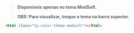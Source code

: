 
<Meta title="Core/Color System/Themes/Medsoft" />

<Title>MedSoft</Title>

> **Disponíveis apenas no tema MedSoft.**

> **OBS: Para visualizar, troque o tema na barra superior.**

```html
<html class="tp-color-theme-medsoft"></html>
```

<Title>Colors</Title>

<ColorPalette>
  <ColorItem
    title="Brand"
    colors={{
      brand: 'hsl(var(--tp-color-brand))',
    }}
  />
  <ColorItem
    title="Contrast"
    colors={{
      '': 'hsl(var(--tp-color-contrast-fixed))',
    }}
  />
</ColorPalette>

<Title>Variants</Title>

<ColorPalette>
  <ColorItem
    title="Brand"
    colors={{
      'brand-1': 'hsl(var(--tp-color-brand-1))',
      'brand-2': 'hsl(var(--tp-color-brand-2))',
      'brand-3': 'hsl(var(--tp-color-brand-3))',
      'brand-4': 'hsl(var(--tp-color-brand-4))',
      'brand-5': 'hsl(var(--tp-color-brand-5))',
    }}
  />
  <ColorItem
    title="Contrast"
    colors={{
      'brand-1': 'hsl(var(--tp-color-neutral-10))',
      'brand-2': 'hsl(var(--tp-color-neutral-10))',
      'brand-3': 'hsl(var(--tp-color-contrast-fixed))',
      'brand-4': 'hsl(var(--tp-color-neutral-1))',
      'brand-5': 'hsl(var(--tp-color-neutral-1))',
    }}
  />
</ColorPalette>

<Title>Secondary Colors</Title>

<ColorPalette>
  <ColorItem
    title="Aula"
    colors={{
      aula: 'hsl(var(--tp-color-aula))',
    }}
  />
  <ColorItem
    title="Material"
    colors={{
      material: 'hsl(var(--tp-color-material))',
    }}
  />
  <ColorItem
    title="Questões"
    colors={{
      questoes: 'hsl(var(--tp-color-questoes))',
    }}
  />
  <ColorItem
    title="Revalida"
    colors={{
      revalida: 'hsl(var(--tp-color-revalida))',
    }}
  />
  <ColorItem
    title="Provas"
    colors={{
      provas: 'hsl(var(--tp-color-provas))',
    }}
  />
  <ColorItem
    title="Contrast"
    colors={{
      '': 'hsl(var(--tp-color-contrast-fixed))',
    }}
  />
</ColorPalette>

<Title>Secondary Variants</Title>

<ColorPalette>
  <ColorItem
    title="Aula"
    colors={{
      'aula-1': 'hsl(var(--tp-color-aula-1))',
      'aula-2': 'hsl(var(--tp-color-aula-2))',
      'aula-3': 'hsl(var(--tp-color-aula-3))',
      'aula-4': 'hsl(var(--tp-color-aula-4))',
      'aula-5': 'hsl(var(--tp-color-aula-5))',
    }}
  />
  <ColorItem
    title="Material"
    colors={{
      'material-1': 'hsl(var(--tp-color-material-1))',
      'material-2': 'hsl(var(--tp-color-material-2))',
      'material-3': 'hsl(var(--tp-color-material-3))',
      'material-4': 'hsl(var(--tp-color-material-4))',
      'material-5': 'hsl(var(--tp-color-material-5))',
    }}
  />
  <ColorItem
    title="Questões"
    colors={{
      'questoes-1': 'hsl(var(--tp-color-questoes-1))',
      'questoes-2': 'hsl(var(--tp-color-questoes-2))',
      'questoes-3': 'hsl(var(--tp-color-questoes-3))',
      'questoes-4': 'hsl(var(--tp-color-questoes-4))',
      'questoes-5': 'hsl(var(--tp-color-questoes-5))',
    }}
  />
  <ColorItem
    title="Revalida"
    colors={{
      'revalida-1': 'hsl(var(--tp-color-revalida-1))',
      'revalida-2': 'hsl(var(--tp-color-revalida-2))',
      'revalida-3': 'hsl(var(--tp-color-revalida-3))',
      'revalida-4': 'hsl(var(--tp-color-revalida-4))',
      'revalida-5': 'hsl(var(--tp-color-revalida-5))',
    }}
  />
  <ColorItem
    title="Provas"
    colors={{
      'provas-1': 'hsl(var(--tp-color-provas-1))',
      'provas-2': 'hsl(var(--tp-color-provas-2))',
      'provas-3': 'hsl(var(--tp-color-provas-3))',
      'provas-4': 'hsl(var(--tp-color-provas-4))',
      'provas-5': 'hsl(var(--tp-color-provas-5))',
    }}
  />
  <ColorItem
    title="Contrast"
    colors={{
      'variation-1': 'hsl(var(--tp-color-neutral-10))',
      'variation-2': 'hsl(var(--tp-color-neutral-10))',
      'variation-3': 'hsl(var(--tp-color-contrast-fixed))',
      'variation-4': 'hsl(var(--tp-color-neutral-1))',
      'variation-5': 'hsl(var(--tp-color-neutral-1))',
    }}
  />
</ColorPalette>

